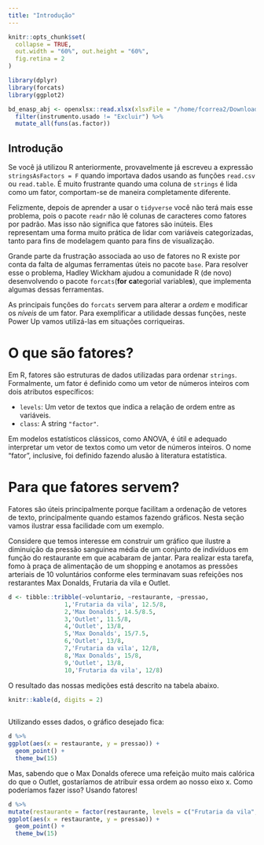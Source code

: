 ```yaml
---
title: "Introdução"
---
```


```r
knitr::opts_chunk$set(
  collapse = TRUE, 
  out.width = "60%", out.height = "60%",
  fig.retina = 2
)

library(dplyr)
library(forcats)
library(ggplot2)

bd_enasp_abj <- openxlsx::read.xlsx(xlsxFile = "/home/fcorrea2/Downloads/Banco de dados Cruzamentos.xlsx") %>% 
  filter(instrumento.usado != "Excluir") %>% 
  mutate_all(funs(as.factor))
```

## Introdução

Se você já utilizou R anteriormente, provavelmente já escreveu a expressão `stringsAsFactors = F` quando importava dados usando as funções `read.csv` ou `read.table`. É muito frustrante quando uma coluna de `strings` é lida como um fator, comportam-se de maneira completamente diferente.

Felizmente, depois de aprender a usar o `tidyverse` você não terá mais esse problema, pois o pacote `readr` não lê colunas de caracteres como fatores por padrão. Mas isso não significa que fatores são inúteis. Eles representam uma forma muito prática de lidar com variáveis categorizadas, tanto para fins de modelagem quanto para fins de visualização. 

Grande parte da frustração associada ao uso de fatores no R existe por conta da falta de algumas ferramentas úteis no pacote `base`. Para resolver esse o problema, Hadley Wickham ajudou a comunidade R (de novo) desenvolvendo o pacote `forcats`(**for** **ca**tegorial variable**s**), que implementa algumas dessas ferramentas.

As principais funções do `forcats` servem para alterar a *ordem* e modificar os *níveis* de um fator. Para exemplificar a utilidade dessas funções, neste Power Up vamos utilizá-las em situações corriqueiras.

# O que são fatores?

Em R, fatores são estruturas de dados utilizadas para ordenar `strings`. Formalmente, um fator é definido como um vetor de números inteiros com dois atributos específicos:

- `levels`: Um vetor de textos que indica a relação de ordem entre as variáveis.
- `class`: A string `"factor"`.

Em modelos estatísticos clássicos, como ANOVA, é útil e adequado interpretar um vetor de textos como um vetor de números inteiros. O nome "fator", inclusive, foi definido fazendo alusão à literatura estatística.

# Para que fatores servem?

Fatores são úteis principalmente porque facilitam a ordenação de vetores de texto, principalmente quando estamos fazendo gráficos. Nesta seção vamos ilustrar essa facilidade com um exemplo.

Considere que temos interesse em construir um gráfico que ilustre a diminuição da pressão sanguinea média de um conjunto de indivíduos em função do restaurante em que acabaram de jantar. Para realizar esta tarefa, fomo à praça de alimentação de um shopping e anotamos as pressões arteriais de 10 voluntários conforme eles terminavam suas refeições nos restarantes Max Donalds, Frutaria da vila e Outlet.

```r

d <- tibble::tribble(~voluntario, ~restaurante, ~pressao,
                1,'Frutaria da vila', 12.5/8,
                2,'Max Donalds', 14.5/8.5,
                3,'Outlet', 11.5/8,
                4,'Outlet', 13/8,
                5,'Max Donalds', 15/7.5,
                6,'Outlet', 13/8,
                7,'Frutaria da vila', 12/8,
                8,'Max Donalds', 15/8,
                9,'Outlet', 13/8,
                10,'Frutaria da vila', 12/8)

```

O resultado das nossas medições está descrito na tabela abaixo.

```r

knitr::kable(d, digits = 2)
  

``` 
 
Utilizando esses dados, o gráfico desejado fica:

```r

d %>% 
ggplot(aes(x = restaurante, y = pressao)) +
  geom_point() + 
  theme_bw(15)

```

Mas, sabendo que o Max Donalds oferece uma refeição muito mais calórica do que o Outlet, gostaríamos de atribuir essa ordem ao nosso eixo x. Como poderíamos fazer isso? Usando fatores!

```r

d %>% 
mutate(restaurante = factor(restaurante, levels = c("Frutaria da vila", "Outlet", "Max Donalds"))) %>% 
ggplot(aes(x = restaurante, y = pressao)) +
  geom_point() + 
  theme_bw(15)

```
